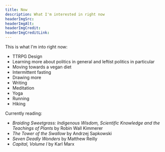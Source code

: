 ```yaml
---
title: Now
description: What I'm interested in right now
headerImgSrc:
headerImgAlt:
headerImgCredit:
headerImgCreditLink:
---
```


This is what I'm into right now:

- TTRPG Design
- Learning more about politics in general and leftist politics in particular
- Moving towards a vegan diet
- Intermittent fasting
- Drawing more
- Writing
- Meditation
- Yoga
- Running
- Hiking

Currently reading:

- _Braiding Sweetgrass: Indigenous Wisdom, Scientific Knowledge and the Teachings of Plants_ by Robin Wall Kimmerer
- _The Tower of the Swallow_ by Andrzej Sapkowski
- _Seven Deadly Wonders_ by Matthew Reilly
- _Capital, Volume I_ by Karl Marx
